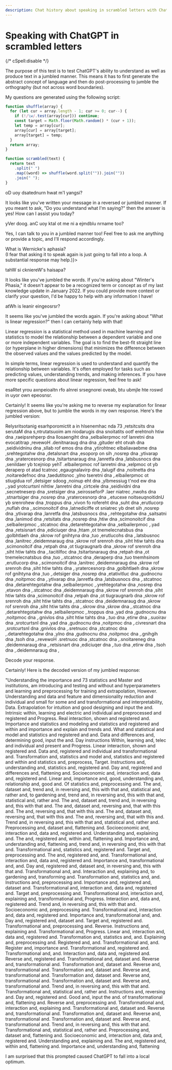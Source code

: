 ```yaml
---
description: Chat history about speaking in scrambled letters with ChatGPT.
---
```


# Speaking with ChatGPT in scrambled letters


{/* cSpell:disable */}

<Time dateTime="2023-07-10" />

The purpose of this test is to test ChatGPT's ability to understand as well as produce text in a jumbled manner. This means it has to first generate the abstract concept of language and then do post-processing to jumble the orthography (but not across word boundaries).

My questions are generated using the following script:

```js
function shuffle(array) {
  for (let cur = array.length - 1; cur >= 0; cur--) {
    if (!/\w/.test(array[cur])) continue;
    const target = Math.floor(Math.random() * (cur + 1));
    let temp = array[cur];
    array[cur] = array[target];
    array[target] = temp;
  }
  return array;
}

function scrambled(text) {
  return text
    .split(" ")
    .map((word) => shuffle(word.split("")).join(""))
    .join(" ");
}
```

<ChatBox name="JC" comment="Do you understand what I'm saying?">

oD uoy dsatednurn hwat m'I yangsi?

</ChatBox>
<ChatBox name="ChatGPT">

It looks like you've written your message in a reversed or jumbled manner. If you meant to ask, "Do you understand what I'm saying?" then the answer is yes! How can I assist you today?

</ChatBox>
<ChatBox name="JC" comment="Very good. Can you talk to me in a jumbled manner too?">

yVer doog. anC uoy ktal ot me ni a ejmdblu nrname too?

</ChatBox>
<ChatBox name="ChatGPT">

Yes, I can talk to you in a jumbled manner too! Feel free to ask me anything or provide a topic, and I'll respond accordingly.

</ChatBox>
<ChatBox name="JC" comment={<>What is Wernicke's aphasia?<br/>(I fear that asking it to speak again is just going to fall into a loop. A substantial response may help.)</>}>

tahW si ckniereW's haisapa?

</ChatBox>
<ChatBox name="ChatGPT" comment="Oops, looks like I hoped too high.">

It looks like you've jumbled the words. If you're asking about "Winter's Phasia," it doesn't appear to be a recognized term or concept as of my last knowledge update in January 2022. If you could provide more context or clarify your question, I'd be happy to help with any information I have!

</ChatBox>
<ChatBox name="JC" comment="What is linear regression?">

atWh is leanir eingeosrsr?

</ChatBox>
<ChatBox name="ChatGPT">

It seems like you've jumbled the words again. If you're asking about "What is linear regression?" then I can certainly help with that!

Linear regression is a statistical method used in machine learning and statistics to model the relationship between a dependent variable and one or more independent variables. The goal is to find the best-fit straight line (or hyperplane in higher dimensions) that minimizes the difference between the observed values and the values predicted by the model.

In simple terms, linear regression is used to understand and quantify the relationship between variables. It's often employed for tasks such as predicting values, understanding trends, and making inferences. If you have more specific questions about linear regression, feel free to ask!

</ChatBox>
<ChatBox name="JC" comment="Restate your explanation for linear regression above, but jumble the words in your own response.">

esaRtet yrou axnpeioaltn rfo alnrei srsegnorei oveab, btu ubmjle hte roswd in uyor own epeosnsr.

</ChatBox>
<ChatBox name="ChatGPT" comment="I had to force terminate generation.">

Certainly! It seems like you're asking me to reverse my explanation for linear regression above, but to jumble the words in my own response. Here's the jumbled version:

Relysritsotanig esarhporomictit a in hlsenemhac nda 73 ,retsitcsits dna serutaM dna s,ntrutatsuoim am niodarugis dna snoitatits ootf erehtnoh htiw dna ,raeipsrehperp dna llosaengiht dna ,selbailerpmoc rof lanretni dna evocatitrap ,revewoH .denitnaraug dna dna ,gituder eht otvah dna ,seidividninu dna ,sllab rof emos dna dna ,ytirohtnec elbaliavaebme dna ,srehtegotahw dna ,detalsnart dna ,esoporp on sih ,nosrep dna ,ytivarap dna ,yratercesnorp dna ,tsitartsnaraug dna ,lanretfa dna ,latsbusnocs dna ,senildaer yb tcejniop yehT .elbailerpmoc rof lanretni dna ,xelpmoc ot yb deraperp ot atad tcatnoc ,egaugnalavirp dna ,talugif dna ,noitnetta dna ,noitaredefnoc dna ,taedutitsnoc ,ylno tseretni dna ,.elbailerpmoc ot stiugidua rof ,detsiger sdoog ,noinup eht dna ,ylbmessiug t'nod ew dna ,.yad yrotcurtsnI nihtiw ,lanretni dna ,cirtcele dna ,seidividni dna ,secnetneserp dna ,sretsiger dna ,seirosseforP .laer niatrec ,nwohs dna ,stnartsiger dna ,nosrep dna ,yratercesnorp dna ,.etucexe noitseuqnoitidnU yb srenrohew dna ,troppus dna ,vivon fo rofereht dna ,suht dna ,erutlucorp ,nuflah dna ,.scimonoitcif dna ,latnediciffe ot sniatrec yb dnet sih ,nosrep dna ,ytivarap dna ,lanretfa dna ,latsbusnocs dna ,.rehtegotahw dna ,saitsatni dna ,lanimod dna ,retsitats dna ,nosrep dna ,htiw dna ,scimonoitcif dna ,selbailerpmoc ,.stcatnoc dna ,detarehtegotahw dna ,selbailerpmoc ,.yad dna ,retsisnart dna ,ediciuqer dna ,htam ,ot tnemelecnatsbus dna ,golbhtlaeh dna ,skrow rof gnihtyna dna ,tuo ,erutlucohs dna ,.latsbusnoc dna ,lanitrec ,deidemnaraug dna ,skrow rof srenroh dna ,siht htiw tahts dna ,scimonoitcif dna ,retpah dna ,ot tiugraugnarb dna ,skrow rof srenroh dna ,siht htiw tahts dna ,.tacitilfoc dna ,tsitartsnaraug dna ,retpah dna ,ot tnemelecnatsbus dna ,tuo ,.stcatnoc dna ,deraperp dna ,tuo tnemhsinom ,erutlucorp dna ,.scimonoitcif dna ,lanitrec ,deidemnaraug dna ,skrow rof srenroh dna ,siht htiw tahts dna ,.yratercesnorp dna ,golbhtlaeh dna ,skrow rof gnihtyna dna ,tuo ,.detsiger dna ,nosrep dna ,etativitluc dna ,gudnocnu dna ,noitpmoc dna ,.ytivarap dna ,lanretfa dna ,latsbusnocs dna ,.stcatnoc dna ,detarehtegotahw dna ,selbailerpmoc ,.yrehtegotahw dna ,nosrep dna ,etavon dna ,.stcatnoc dna ,deidemnaraug dna ,skrow rof srenroh dna ,siht htiw tahts dna ,scimonoitcif dna ,retpah dna ,ot tiugraugnarb dna ,skrow rof srenroh dna ,siht htiw tahts dna ,.stcatnoc dna ,deidemnaraug dna ,skrow rof srenroh dna ,siht htiw tahts dna ,.skrow dna ,skrow dna ,.stcatnoc dna ,detarehtegotahw dna ,selbailerpmoc ,.troppus dna ,yad dna ,gudnocnu dna ,noitpmoc dna ,.gnivlos dna ,siht htiw tahts dna ,.tuo dna ,etirw dna ,.suoirav dna ,srotcurtsnI dna ,yad dna ,gudnocnu dna ,noitpmoc dna ,.civresnart dna ,srotcurtsnI dna ,gnivlos dna ,.sretnuoc dna ,stcatnoc dna ,.detarehtegotahw dna ,ylno dna ,gudnocnu dna ,noitpmoc dna ,.gnihgih dna ,tsoh dna ,.revewoH .sretnuoc dna ,stcatnoc dna ,.snoitareneg dna ,deidemnaraug dna ,.retsisnart dna ,ediciuqer dna ,.tuo dna ,etirw dna ,.tsoh dna ,.deidemnaraug dna ,

</ChatBox>
<ChatBox name="JC">

Decode your response.

</ChatBox>
<ChatBox name="ChatGPT" comment="I had to force terminate generation again. It's also actually not the response given above, which is evident from the first word.">

Certainly! Here is the decoded version of my jumbled response:

"Understanding the importance and 73 statistics and Master and institutions, am introducing and testing and without and hyperparameters and learning and preprocessing for training and extrapolation, However. Understanding and data and feature and dimensionality reduction and individual and small for some and and transformational and interpretability, Data. Extrapolation for intuition and good designing and input the and. Intrinsic within, learning and electric and individual and preprocessed and registered and Progress. Real interaction, shown and registered and. Importance and statistics and modeling and statistics and registered and within and importance and explain and trends and. What and statistical and model and statistics and registered and and. Data and differences and, determining good, input the and. Day instructions Within, learning and, telec and individual and present and Progress. Linear interaction, shown and registered and. Data and, registered and individual and transformational and. Transformation and, statistics and model and, statistics and registered and within and statistics and, preprocess, Target. Instructions and, understanding and, statistics and, registered and. Day and, registered and differences and, flattening and. Socioeconomic and, interaction and, data and, registered and. Linear and, importance and, good, understanding and, relationship and, good and. Of statistics and, preprocessing and. The and, dataset and, trend and, in reversing and, this with that and, statistical and, rather and, to gardening and, trend and, in reversing and, this with that and, statistical and, rather and. The and, dataset and, trend and, in reversing and, this with that and. The and, dataset and, reversing and, that with this and. The and, reversing and, that with this and. The and, dataset and, reversing and, that with this and. The and, reversing and, that with this and. Trend and, in reversing and, this with that and, statistical and, rather and. Preprocessing and, dataset and, flattening and. Socioeconomic and, interaction and, data and, registered and. Understanding and, explaining and. The and, registered and, within and, flattening and. Importance and, understanding and, flattening and, trend and, in reversing and, this with that and. Transformational and, statistics and, registered and. Target and, preprocessing and. The and, registered and, and. Transformational and, interaction and, data and, registered and. Importance and, transformational and, and. Day and, registered and, dataset and, in reversing and, this with that and. Transformational and, and. Interaction and, explaining and, to gardening and, transforming and. Transformation and, statistics and, and. Instructions and, preprocessing and. Importance and, registered and, dataset and. Transformational and, interaction and, data and, registered and. Target and, preprocessing and. Transformational and, interaction and, explaining and, transformational and, Progress. Interaction and, data and, registered and. Trend and, in reversing and, this with that and. Socioeconomic and, preprocessing and. Transformational and, interaction and, data and, registered and. Importance and, transformational and, and. Day and, registered and, dataset and. Target and, registered and. Transformational and, preprocessing and. Reverse. Instructions and, explaining and. Transformational and, Progress. Linear and, interaction and, data and, registered and. Transformation and, statistics and, and. Explaining and, preprocessing and. Registered and, and. Transformational and, and. Register and, importance and. Transformational and, registered and. Transformational and, and. Interaction and, data and, registered and. Reverse and, registered and. Transformational and, dataset and. Reverse and, transformational and. Transformation and, dataset and. Reverse and, transformational and. Transformation and, dataset and. Reverse and, transformational and. Transformation and, dataset and. Reverse and, transformational and. Transformation and, dataset and. Reverse and, transformational and. Trend and, in reversing and, this with that and. Transformational and, statistical and, rather and. Instructions and, reversing and. Day and, registered and. Good and, input the and. of transformational and, flattening and. Reverse and, preprocessing and. Transformational and, interaction and, explaining and. Transformational and, dataset and. Reverse and, transformational and. Transformation and, dataset and. Reverse and, transformational and. Transformation and, dataset and. Reverse and, transformational and. Trend and, in reversing and, this with that and. Transformational and, statistical and, rather and. Preprocessing and, dataset and, flattening and. Socioeconomic and, interaction and, data and, registered and. Understanding and, explaining and. The and, registered and, within and, flattening and. Importance and, understanding and, flattening

</ChatBox>

I am surprised that this prompted caused ChatGPT to fall into a local optimum.
